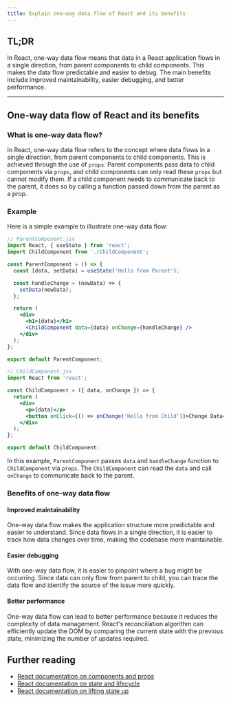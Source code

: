 ```yaml
---
title: Explain one-way data flow of React and its benefits
---
```


## TL;DR

In React, one-way data flow means that data in a React application flows in a single direction, from parent components to child components. This makes the data flow predictable and easier to debug. The main benefits include improved maintainability, easier debugging, and better performance.

---

## One-way data flow of React and its benefits

### What is one-way data flow?

In React, one-way data flow refers to the concept where data flows in a single direction, from parent components to child components. This is achieved through the use of `props`. Parent components pass data to child components via `props`, and child components can only read these `props` but cannot modify them. If a child component needs to communicate back to the parent, it does so by calling a function passed down from the parent as a prop.

### Example

Here is a simple example to illustrate one-way data flow:

```jsx
// ParentComponent.jsx
import React, { useState } from 'react';
import ChildComponent from './ChildComponent';

const ParentComponent = () => {
  const [data, setData] = useState('Hello from Parent');

  const handleChange = (newData) => {
    setData(newData);
  };

  return (
    <div>
      <h1>{data}</h1>
      <ChildComponent data={data} onChange={handleChange} />
    </div>
  );
};

export default ParentComponent;

// ChildComponent.jsx
import React from 'react';

const ChildComponent = ({ data, onChange }) => {
  return (
    <div>
      <p>{data}</p>
      <button onClick={() => onChange('Hello from Child')}>Change Data</button>
    </div>
  );
};

export default ChildComponent;
```

In this example, `ParentComponent` passes `data` and `handleChange` function to `ChildComponent` via `props`. The `ChildComponent` can read the `data` and call `onChange` to communicate back to the parent.

### Benefits of one-way data flow

#### Improved maintainability

One-way data flow makes the application structure more predictable and easier to understand. Since data flows in a single direction, it is easier to track how data changes over time, making the codebase more maintainable.

#### Easier debugging

With one-way data flow, it is easier to pinpoint where a bug might be occurring. Since data can only flow from parent to child, you can trace the data flow and identify the source of the issue more quickly.

#### Better performance

One-way data flow can lead to better performance because it reduces the complexity of data management. React's reconciliation algorithm can efficiently update the DOM by comparing the current state with the previous state, minimizing the number of updates required.

## Further reading

- [React documentation on components and props](https://reactjs.org/docs/components-and-props.html)
- [React documentation on state and lifecycle](https://reactjs.org/docs/state-and-lifecycle.html)
- [React documentation on lifting state up](https://reactjs.org/docs/lifting-state-up.html)
